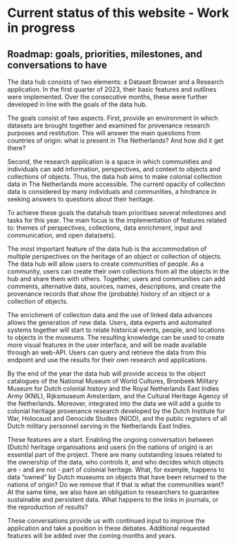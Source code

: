 # Current status of this website - Work in progress

## Roadmap: goals, priorities, milestones, and conversations to have 

The data hub consists of two elements: a Dataset Browser and a Research application. In the first quarter of 2023, their basic features and outlines were implemented. Over the consecutive months, these were further developed in line with the goals of the data hub. 

The goals consist of two aspects. First, provide an environment in which datasets are brought together and examined for provenance research purposes and restitution. This will  answer the main questions from countries of origin: what is present in The Netherlands? And how did it get there? 

Second, the research application is a space in which communities and individuals can add information, perspectives, and context to objects and collections of objects. Thus, the data hub aims to make colonial collection data in The Netherlands more accessible. The current opacity of collection data is considered by many individuals and communities, a hindrance in seeking answers to questions about their heritage.

To achieve these goals the datahub team prioritises several milestones and tasks for this year. The main focus is the implementation of features related to: themes of perspectives, collections, data enrichment,  input and communication, and open data(sets). 

The most important feature of the data hub is the accommodation of multiple perspectives on the heritage of an object or collection of objects. The data hub will allow users to create communities of people. As a community, users can create their own collections from all the objects in the hub and share them with others. Together, users and communities can add comments, alternative data, sources, names, descriptions, and create the provenance records that show the (probable) history of an object or a collection of objects.

The enrichment of collection data and the use of linked data advances allows the generation of new data. Users, data experts and automated systems together will start to relate historical events, people, and locations to objects in the museums. The resulting knowledge can be used to create more visual features in the user interface, and will be made available through an web-API. Users can query and retrieve the data from this endpoint and use the results for their own research and applications. 

By the end of the year the data hub will provide access to the object catalogues of the National Museum of World Cultures, Bronbeek Military Museum for Dutch colonial history and the Royal Netherlands East Indies Army (KNIL), Rijksmuseum Amsterdam, and the Cultural Heritage Agency of the Netherlands. Moreover, integrated into the data we will add a guide to colonial heritage provenance research developed by the Dutch Institute for War, Holocaust and Genocide Studies (NIOD), and the public registers of all Dutch military personnel serving in the Netherlands East Indies.

These features are a start. Enabling the ongoing conversation between (Dutch) heritage organisations and users (in the nations of origin) is an essential part of the project. There are many outstanding issues related to the ownership of the data, who controls it, and who decides which objects are - and are not - part of colonial heritage. What, for example, happens to data “owned” by Dutch museums on objects that have been returned to the nations of origin? Do we remove that if that is what the communities want? At the same time, we also have an obligation to researchers to guarantee sustainable and persistent data. What happens to the links in journals, or the reproduction of results? 

These conversations provide us with continued input to improve the application and take a position in these debates. Additional requested features will be added over the coming months and years. 
